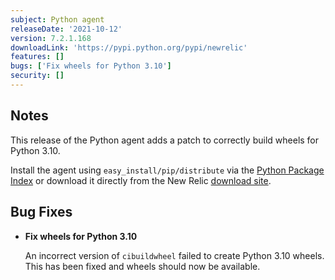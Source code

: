 ```yaml
---
subject: Python agent
releaseDate: '2021-10-12'
version: 7.2.1.168
downloadLink: 'https://pypi.python.org/pypi/newrelic'
features: []
bugs: ['Fix wheels for Python 3.10']
security: []
---
```


## Notes

This release of the Python agent adds a patch to correctly build wheels for Python 3.10.

Install the agent using `easy_install/pip/distribute` via the [Python Package Index](https://pypi.python.org/pypi/newrelic) or download it directly from the New Relic [download site](http://download.newrelic.com/python_agent/release).

## Bug Fixes

* **Fix wheels for Python 3.10**

  An incorrect version of `cibuildwheel` failed to create Python 3.10 wheels. This has been fixed and wheels should now be available.
